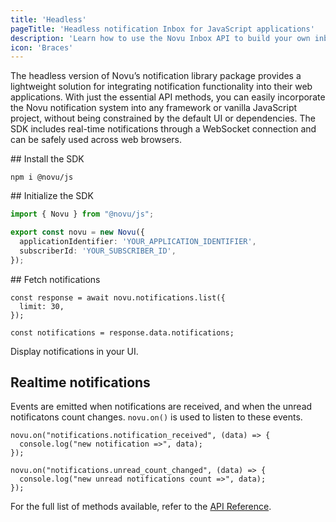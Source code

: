 ```yaml
---
title: 'Headless'
pageTitle: 'Headless notification Inbox for JavaScript applications'
description: 'Learn how to use the Novu Inbox API to build your own inbox'
icon: 'Braces'
---
```


The headless version of Novu’s notification library package provides a lightweight solution for integrating notification functionality into their web applications. With just the essential API methods, you can easily incorporate the Novu notification system into any framework or vanilla JavaScript project, without being constrained by the default UI or dependencies. The SDK includes real-time notifications through a WebSocket connection and can be safely used across web browsers.

<Steps>
<Step>
    ## Install the SDK

```package-install
npm i @novu/js
```

</Step>

  <Step>
    ## Initialize the SDK

```typescript
import { Novu } from "@novu/js";

export const novu = new Novu({
  applicationIdentifier: 'YOUR_APPLICATION_IDENTIFIER',
  subscriberId: 'YOUR_SUBSCRIBER_ID',
});
```

  </Step>

  <Step>
    ## Fetch notifications

```tsx
const response = await novu.notifications.list({
  limit: 30,
});

const notifications = response.data.notifications;
```

  </Step>

  <Step>
   Display notifications in your UI.
  </Step>
</Steps>

## Realtime notifications

Events are emitted when notifications are received, and when the unread notificatons count changes. `novu.on()` is used to listen to these events.

```tsx
novu.on("notifications.notification_received", (data) => {
  console.log("new notification =>", data);
});

novu.on("notifications.unread_count_changed", (data) => {
  console.log("new unread notifications count =>", data);
});
```

For the full list of methods available, refer to the [API Reference](/platform/sdks/javascript).
